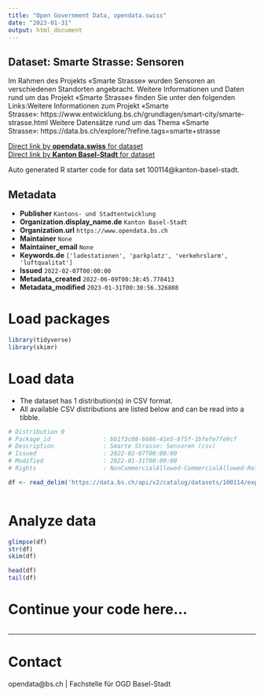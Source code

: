 ```yaml
---
title: "Open Government Data, opendata.swiss"
date: "2023-01-31"
output: html_document
---
```


## Dataset: Smarte Strasse: Sensoren

Im Rahmen des Projekts «Smarte Strasse» wurden Sensoren an verschiedenen Standorten angebracht. Weitere Informationen und Daten rund um das Projekt «Smarte Strasse» finden Sie unter den folgenden Links:Weitere Informationen zum Projekt «Smarte Strasse»: https://www.entwicklung.bs.ch/grundlagen/smart-city/smarte-strasse.html Weitere Datensätze rund um das Thema «Smarte Strasse»: https://data.bs.ch/explore/?refine.tags=smarte+strasse 

[Direct link by **opendata.swiss** for dataset](https://opendata.swiss/de/dataset/smarte-strasse-sensoren)<br>
[Direct link by **Kanton Basel-Stadt** for dataset](https://data.bs.ch/explore/dataset/100114/)

Auto generated R starter code for data set 100114@kanton-basel-stadt.

## Metadata

- **Publisher** `Kantons- und Stadtentwicklung`
- **Organization.display_name.de** `Kanton Basel-Stadt`
- **Organization.url** `https://www.opendata.bs.ch`
- **Maintainer** `None`
- **Maintainer_email** `None`
- **Keywords.de** `['ladestationen', 'parkplatz', 'verkehrslarm', 'luftqualitat']`
- **Issued** `2022-02-07T00:00:00`
- **Metadata_created** `2022-06-09T00:38:45.778413`
- **Metadata_modified** `2023-01-31T00:30:56.326808`


# Load packages

```r

library(tidyverse)
library(skimr)

```

# Load data

-   The dataset has 1 distribution(s) in CSV format.
-   All available CSV distributions are listed below and can be read into a tibble.

```r

# Distribution 0
# Package_id               : bb1f3c08-6686-41e5-8f5f-1bfefe7fe9cf
# Description              : Smarte Strasse: Sensoren (csv)
# Issued                   : 2022-02-07T00:00:00
# Modified                 : 2022-01-31T00:00:00
# Rights                   : NonCommercialAllowed-CommercialAllowed-ReferenceNotRequired

df <- read_delim('https://data.bs.ch/api/v2/catalog/datasets/100114/exports/csv')



```

# Analyze data

```r

glimpse(df)
str(df)
skim(df)

head(df)
tail(df)

```

# Continue your code here...

```r

```

------------------------------------------------------------------------

# Contact

opendata@bs.ch | Fachstelle für OGD Basel-Stadt
